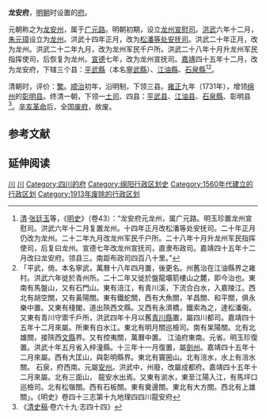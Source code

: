 '''龙安府'''，[[明朝|明朝]]时设置的[[府_(行政区划)|府]]。

元朝称之为[[龙安州|龙安州]]，属于[[广元路|广元路]]。明朝初期，设立[[龙州宣慰司|龙州宣慰司]]。[[洪武|洪武]]六年十二月，[[朱元璋|朱元璋]]设立为[[龙州|龙州]]。洪武十四年正月，改为[[松潘等处安抚司|松潘等处安抚司]]。洪武二十年正月，改为龙州。洪武二十二年九月，改为龙州军民千户所。洪武二十八年十月升龙州军民指挥使司，后恢复为龙州。[[宣德|宣德]]七年，改为龙州宣抚司。[[嘉靖|嘉靖]]四十五年十二月，改为龙安府，下辖三个县：[[平武縣|平武縣]]（本名[[寧武縣_(龍安府)|寧武縣]]）、[[江油縣|江油縣]]、[[石泉縣_(茂州)|石泉縣]]<ref>[[清朝|清]]·[[张廷玉|张廷玉]]等，《[[明史|明史]]》（卷43）：“龙安府元龙州，属广元路。明玉珍置龙州宣慰司。洪武六年十二月复置龙州。十四年正月改松潘等处安抚司。二十年正月仍改为龙州。二十二年九月改龙州军民千户所。二十八年十月升龙州军民指挥使司，后复曰龙州。宣德七年改龙州宣抚司，直隶布政司。嘉靖四十五年十二月改曰龙安府。领县三。南距布政司四百八十里。”</ref><ref>「平武，倚。本名寧武，萬曆十八年四月置，後更名。州舊治在江油縣界之雍村。洪武六年徙於青州所。二十二年又徙於盤龍壩箭樓山之麓，即今治也。東南有馬盤山，又有石門山。東有涪江，有青川溪，下流合白水，入嘉陵江。西北有胡空關，又有黃陽關。東有鐵蛇關，西有大魚關，羊昌關、和平關，俱永樂中置。又東有棧閣，道出陝西文縣。又西有永濟橋，鐵索為之，達松潘衞。又東有青川守禦千戶所，洪武四年十月以舊[[青川縣|青川縣]]置，屬四川都司。嘉靖四十五年十二月來屬。所東有白水江。東北有明月關巡檢司。南有杲陽關。北有北雄關，接陝西[[文縣|文縣]]界。又有控夷關，萬曆中置。 江油府東南。元省。明玉珍復置。洪武十年五月省入梓潼縣。十三年十一月復置，屬[[劍州|劍州]]。嘉靖四十五年十二月來屬。西有大匡山，與彰明縣界。東北有竇圌山。北有涪水，水上有涪水關。 石泉，府西南。元屬[[安州|安州]]。洪武中，州廢，改屬成都府。嘉靖四十五年十二月來屬。北有三面山， 龍安水出焉。又東有湔水，東至江陽入江，有馬坪口巡檢司。北有松嶺關。西有石板關。東有奠邊關。東北有大方關。西北有上雄關」。《明史》卷四十三志第十九地理四四川龍安府</ref>。

清朝时，评价：[[衝繁疲難|繁]]。[[顺治|顺治]]初年，沿明制，下领三县。[[雍正|雍正]]九年（1731年），增领[[绵州|绵州]]的[[彰明县|彰明县]]。终清一朝，下领一[[土司|土司]]、四县：[[平武县|平武县]]、[[江油县|江油县]]、[[石泉縣_(茂州)|石泉縣]]、彰明县<ref>《[[清史稿|清史稿]]·卷六十九·志四十四》</ref>。[[辛亥革命|辛亥革命]]后，全国[[废府州厅改县|废府]]，故废。

==参考文献==
{{Reflist}}

== 延伸阅读 ==
{{Wikisource further reading}}

{{明朝行政区划|nocat}}
{{清朝四川省行政區劃|nocat}}

[[Category:明朝的府|川]]
[[Category:清朝的府|川]]
[[Category:四川的府|Category:四川的府]]
[[Category:绵阳行政区划史|Category:绵阳行政区划史]]
[[Category:1560年代建立的行政区划|Category:1560年代建立的行政区划]]
[[Category:1913年废除的行政区划|Category:1913年废除的行政区划]]